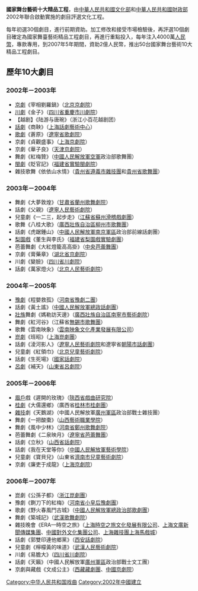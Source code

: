 {{Unreferenced|time=2021-07-08T12:20:05+00:00}}
'''國家舞台藝術十大精品工程'''，由[[中華人民共和國文化部|中華人民共和國文化部]]和[[中華人民共和國財政部|中華人民共和國財政部]]2002年聯合啟動實施的劇目評選文化工程。

每年初選30個劇目，進行前期資助。加工修改和接受市場檢驗後，再評選10個劇目確定為國家舞臺藝術精品工程劇目，再進行重點投入，每年注入4000萬[[人民幣|人民幣]]，專款專用，到2007年5年期間，資助2億人民幣，推出50台國家舞台藝術10大精品工程劇目。

==歷年10大劇目==
===2002年－2003年===
*[[京劇|京劇]]《宰相劉羅鍋》（[[北京京劇院|北京京劇院]]）
*[[川劇|川劇]]《金子》（[[四川省|四川省]][[重慶市川劇院|重慶市川劇院]]）
*【越剧】《陆游与唐琬》（浙江小百花越剧团）
*[[話劇|話劇]]《商鞅》（[[上海話劇藝術中心|上海話劇藝術中心]]）
*[[歌劇|歌劇]]《蒼原》（[[遼寧省歌劇院|遼寧省歌劇院]]）
*京劇《貞觀盛事》（[[上海京劇院|上海京劇院]]）
*京劇《華子良》（[[天津京劇院|天津京劇院]]）
*舞劇《紅梅贊》（[[中國人民解放軍空軍|中國人民解放軍空軍]]政治部歌舞團）
*[[閩劇|閩劇]]《貶官記》（[[福建省實驗閩劇院|福建省實驗閩劇院]]）
*雜技歌舞《依依山水情》（[[貴州省|貴州省]][[遵義市雜技團|遵義市雜技團]]和[[貴州省歌舞團|貴州省歌舞團]]）

===2003年－2004年===
*舞劇《大夢敦煌》（[[甘肅省|甘肅省]][[蘭州歌舞劇院|蘭州歌舞劇院]]）
*話劇《父親》（[[遼寧人民藝術劇院|遼寧人民藝術劇院]]）
*兒童劇《一二三，起步走》（[[江蘇省|江蘇省]][[蘇州滑稽戲劇團|蘇州滑稽戲劇團]]）
*歌舞《八桂大歌》（[[廣西壯族自治區|廣西壯族自治區]][[柳州市歌舞團|柳州市歌舞團]]）
*話劇《虎踞鍾山》（[[中國人民解放軍|中國人民解放軍]][[南京軍區|南京軍區]]政治部前線話劇團）
*[[梨園戲|梨園戲]]《董生與李氏》（[[福建省梨園戲實驗劇團|福建省梨園戲實驗劇團]]）
*芭蕾舞劇《大紅燈籠高高掛》（[[中央芭蕾舞團|中央芭蕾舞團]]）
*京劇《膏藥章》（[[湖北省京劇院|湖北省京劇院]]）
*川劇《變臉》（[[四川省川劇院|四川省川劇院]]）
*話劇《萬家燈火》（[[北京人民藝術劇院|北京人民藝術劇院]]）

===2004年－2005年=== 
*[[豫劇|豫劇]]《程嬰救孤》（[[河南省豫劇二團|河南省豫劇二團]]）
*話劇《黃土謠》（[[中國人民解放軍總政話劇團|中國人民解放軍總政話劇團]]）
*[[壯族|壯族]]舞劇《媽勒訪天邊》（[[廣西壯族自治區|廣西壯族自治區]][[南寧市藝術劇院|南寧市藝術劇院]]）
*舞劇《紅河谷》（江蘇省[[無錫市歌舞團|無錫市歌舞團]]）
*歌舞《雲南映象》（[[雲南映象文化產業發展有限公司|雲南映象文化產業發展有限公司]]）
*[[崑劇|崑劇]]《班昭》（[[上海崑劇團|上海崑劇團]]）
*話劇《淩河影人》（[[遼寧人民藝術劇院|遼寧人民藝術劇院]]和遼寧省[[朝陽市話劇團|朝陽市話劇團]]）
*兒童劇《紅領巾》（[[北京兒童藝術劇院|北京兒童藝術劇院]]）
*話劇《生死場》（[[國家話劇院|國家話劇院]]）
*[[呂劇|呂劇]]《補天》（[[山東省呂劇院|山東省呂劇院]]）
 
===2005年－2006年===
*[[眉戶|眉戶]]戲《遲開的玫瑰》（[[陝西省戲曲研究院|陝西省戲曲研究院]]）
*[[桂劇|桂劇]]《大儒還鄉》（廣西省[[桂林市桂劇團|桂林市桂劇團]]）
*[[雜技|雜技]]劇《天鵝湖》（中國人民解放軍[[廣州軍區|廣州軍區]]政治部戰士雜技團）
*舞劇《一把酸棗》（[[山西藝術職業學院|山西藝術職業學院]]）
*舞劇《風中少林》（[[河南省|河南省]][[鄭州歌舞劇院|鄭州歌舞劇院]]）
*芭蕾舞劇《二泉映月》（[[遼寧省芭蕾舞團|遼寧省芭蕾舞團]]）
*話劇《立秋》（[[山西省話劇院|山西省話劇院]]）
*話劇《我在天堂等你》（[[中國人民解放軍藝術學院|中國人民解放軍藝術學院]]）
*兒童劇《寶貝兒》（山東省[[濟南市兒童藝術劇院|濟南市兒童藝術劇院]]）
*京劇《廉吏于成龍》（[[上海京劇院|上海京劇院]]）

===2006年－2007年===
*崑劇《公孫子都》（[[浙江崑劇團|浙江崑劇團]]）
*豫劇《鍘刀下的紅梅》（[[河南省小皇后豫劇團|河南省小皇后豫劇團]]）
*歌劇《野火春風鬥古城》（[[中國人民解放軍總政治部歌劇團|中國人民解放軍總政治部歌劇團]]）
*舞劇《築城記》（[[武漢歌舞劇院|武漢歌舞劇院]]）
*雜技晚會《ERA—時空之旅》（[[上海時空之旅文化發展有限公司|上海時空之旅文化發展有限公司]]、[[上海文廣新聞傳媒集團|上海文廣新聞傳媒集團]]、[[中國對外文化集團公司|中國對外文化集團公司]]、[[上海雜技團上海馬戲城|上海雜技團上海馬戲城]]）
*話劇《郭雙印連他鄉黨》（[[西安話劇院|西安話劇院]]）
*兒童劇《檸檬黃的味道》（[[武漢人民藝術劇院|武漢人民藝術劇院]]）
*川劇《易膽大》（[[四川省川劇院|四川省川劇院]]）
*話劇《天籟》（中國人民解放軍[[廣州軍區|廣州軍區]]政治部戰士文工團）
*京劇與藏戲《文成公主》（[[西藏藏劇團|西藏藏劇團]]、[[中國京劇院|中國京劇院]]）

[[Category:中华人民共和国戏曲|Category:中华人民共和国戏曲]]
[[Category:2002年中國建立|Category:2002年中國建立]]